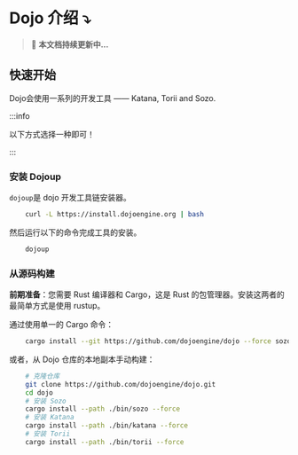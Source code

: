 # Dojo 介绍 ⤵️

> 🚀 **本文档持续更新中...**

## 快速开始

Dojo会使用一系列的开发工具 —— Katana, Torii and Sozo.

:::info

以下方式选择一种即可！

:::

### 安装 Dojoup

`dojoup`是 dojo 开发工具链安装器。

```bash
    curl -L https://install.dojoengine.org | bash
```

然后运行以下的命令完成工具的安装。

```bash
    dojoup
```

### 从源码构建

**前期准备**：您需要 Rust 编译器和 Cargo，这是 Rust 的包管理器。安装这两者的最简单方式是使用 rustup。

通过使用单一的 Cargo 命令：

```bash
    cargo install --git https://github.com/dojoengine/dojo --force sozo katana torii
```

或者，从 Dojo 仓库的本地副本手动构建：

```bash
    # 克隆仓库
    git clone https://github.com/dojoengine/dojo.git
    cd dojo
    # 安装 Sozo
    cargo install --path ./bin/sozo --force
    # 安装 Katana
    cargo install --path ./bin/katana --force
    # 安装 Torii
    cargo install --path ./bin/torii --force
```
